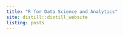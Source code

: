 ```yaml
---
title: "R for Data Science and Analytics"
site: distill::distill_website
listing: posts
---
```

<style>

.distill-site-header {
  --title-size:       16px;         
  --text-color:       #FFFFFF;            
  --text-size:        16px;                      
  --hover-color:      rgb(135, 203, 61);         
  --bkgd-color:       #455A64;                
}

body {
  background-image:	url('/Background_WelcomePage.png');
  background-repeat: no-repeat;
  background-size: auto;
}

</style>